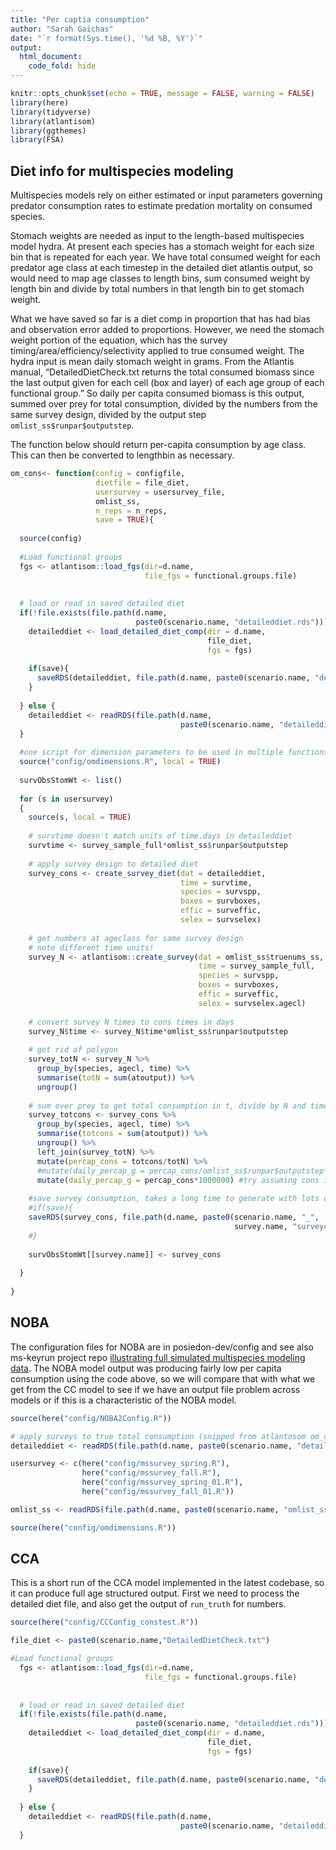 ```yaml
---
title: "Per captia consumption"
author: "Sarah Gaichas"
date: "`r format(Sys.time(), '%d %B, %Y')`"
output:
  html_document:
    code_fold: hide
---
```


```r
knitr::opts_chunk$set(echo = TRUE, message = FALSE, warning = FALSE)
library(here)
library(tidyverse)  
library(atlantisom)
library(ggthemes)
library(FSA)

```

## Diet info for multispecies modeling

Multispecies models rely on either estimated or input parameters governing predator consumption rates to estimate predation mortality on consumed species.

Stomach weights are needed as input to the length-based multispecies model hydra. At present each species has a stomach weight for each size bin that is repeated for each year. We have total consumed weight for each predator age class at each timestep in the detailed diet atlantis output, so would need to map age classes to length bins, sum consumed weight by length bin and divide by total numbers in that length bin to get stomach weight.

What we have saved so far is a diet comp in proportion that has had bias and observation error added to proportions. However, we need the stomach weight portion of the equation, which has the survey timing/area/efficiency/selectivity applied to true consumed weight. The hydra input is mean daily stomach weight in grams. From the Atlantis manual, "DetailedDietCheck.txt returns the total consumed biomass since the last output given for each cell (box and layer) of each age group of each functional group." So daily per capita consumed biomass is this output, summed over prey for total consumption, divided by the numbers from the same survey design, divided by the output step `omlist_ss$runpar$outputstep`. 

The function below should return per-capita consumption by age class. This can then be converted to lengthbin as necessary.

```r

om_cons<- function(config = configfile,
                   dietfile = file_diet,
                   usersurvey = usersurvey_file,
                   omlist_ss,
                   n_reps = n_reps,
                   save = TRUE){
  
  source(config)
  
  #Load functional groups
  fgs <- atlantisom::load_fgs(dir=d.name,
                              file_fgs = functional.groups.file)
  
  
  # load or read in saved detailed diet
  if(!file.exists(file.path(d.name,
                            paste0(scenario.name, "detaileddiet.rds")))){
    detaileddiet <- load_detailed_diet_comp(dir = d.name, 
                                            file_diet, 
                                            fgs = fgs)
    
    if(save){
      saveRDS(detaileddiet, file.path(d.name, paste0(scenario.name, "detaileddiet.rds")))
    }
    
  } else {
    detaileddiet <- readRDS(file.path(d.name,
                                      paste0(scenario.name, "detaileddiet.rds")))
  }
  
  #one script for dimension parameters to be used in multiple functions
  source("config/omdimensions.R", local = TRUE)
  
  survObsStomWt <- list()
  
  for (s in usersurvey)
  {
    source(s, local = TRUE)
    
    # survtime doesn't match units of time.days in detaileddiet
    survtime <- survey_sample_full*omlist_ss$runpar$outputstep
    
    # apply survey design to detailed diet
    survey_cons <- create_survey_diet(dat = detaileddiet,
                                      time = survtime,
                                      species = survspp,
                                      boxes = survboxes,
                                      effic = surveffic,
                                      selex = survselex)
    
    # get numbers at ageclass for same survey design
    # note different time units!
    survey_N <- atlantisom::create_survey(dat = omlist_ss$truenums_ss,
                                          time = survey_sample_full,
                                          species = survspp,
                                          boxes = survboxes,
                                          effic = surveffic,
                                          selex = survselex.agecl)
    
    # convert survey N times to cons times in days
    survey_N$time <- survey_N$time*omlist_ss$runpar$outputstep
    
    # get rid of polygon
    survey_totN <- survey_N %>%
      group_by(species, agecl, time) %>%
      summarise(totN = sum(atoutput)) %>%
      ungroup()
    
    # sum over prey to get total consumption in t, divide by N and timestep, convert to g
    survey_totcons <- survey_cons %>%
      group_by(species, agecl, time) %>%
      summarise(totcons = sum(atoutput)) %>%
      ungroup() %>%
      left_join(survey_totN) %>%
      mutate(percap_cons = totcons/totN) %>%
      #mutate(daily_percap_g = percap_cons/omlist_ss$runpar$outputstep*1000000)
      mutate(daily_percap_g = percap_cons*1000000) #try assuming cons is snapshot not cumulative since last timestep
    
    #save survey consumption, takes a long time to generate with lots of reps/species
    #if(save){
    saveRDS(survey_cons, file.path(d.name, paste0(scenario.name, "_",
                                                  survey.name, "surveycons.rds")))
    #}
    
    survObsStomWt[[survey.name]] <- survey_cons
    
  }
  
}

```


## NOBA

The configuration files for NOBA are in posiedon-dev/config and see also ms-keyrun project repo [illustrating full simulated multispecies modeling data](https://noaa-edab.github.io/ms-keyrun/SimData.html). The NOBA model output was producing fairly low per capita consumption using the code above, so we will compare that with what we get from the CC model to see if we have an output file problem across models or if this is a characteristic of the NOBA model. 

```r

source(here("config/NOBA2Config.R"))

# apply surveys to true total consumption (snipped from atlantosom om_diet.R and om_comps.R)
detaileddiet <- readRDS(file.path(d.name, paste0(scenario.name, "detaileddiet.rds")))

usersurvey <- c(here("config/mssurvey_spring.R"),
                here("config/mssurvey_fall.R"),
                here("config/mssurvey_spring_01.R"),
                here("config/mssurvey_fall_01.R"))

omlist_ss <- readRDS(file.path(d.name, paste0(scenario.name, "omlist_ss.rds")))

source(here("config/omdimensions.R"))

```


## CCA

This is a short run of the CCA model implemented in the latest codebase, so it can produce full age structured output. First we need to process the detailed diet file, and also get the output of `run_truth` for numbers.

```r

source(here("config/CCConfig_constest.R"))

file_diet <- paste0(scenario.name,"DetailedDietCheck.txt")

#Load functional groups
  fgs <- atlantisom::load_fgs(dir=d.name,
                              file_fgs = functional.groups.file)
  
  
  # load or read in saved detailed diet
  if(!file.exists(file.path(d.name,
                            paste0(scenario.name, "detaileddiet.rds")))){
    detaileddiet <- load_detailed_diet_comp(dir = d.name, 
                                            file_diet, 
                                            fgs = fgs)
    
    if(save){
      saveRDS(detaileddiet, file.path(d.name, paste0(scenario.name, "detaileddiet.rds")))
    }
    
  } else {
    detaileddiet <- readRDS(file.path(d.name,
                                      paste0(scenario.name, "detaileddiet.rds")))
  }


```

